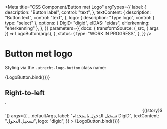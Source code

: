 <!--
@license EUPL-1.2
Copyright (c) 2021 Robbert Broersma
-->


<Meta
  title="CSS Component/Button met Logo"
  argTypes={{
    label: {
      description: "Button label",
      control: "text",
    },
    textContent: {
      description: "Button text",
      control: "text",
    },
    logo: {
      description: "Type logo",
      control: { type: "select" },
      options: { DigiD: "digid", eIDAS: "eidas", eHerkenning: "eherkenning" },
    },
  }}
  parameters={{
    docs: {
      transformSource: (_src, { args }) => LogoButton(args),
    },
    status: {
      type: "WORK IN PROGRESS",
    },
  }}
/>

# Button met logo

Styling via the `.utrecht-logo-button` class name:

<Canvas>
  <Story
    name="Logo Button"
    args={{
      ...defaultArgs,
      label: "Log in using DigiD",
      textContent: "Log in",
      logo: "digid",
    }}
  >
    {LogoButton.bind({})}
  </Story>
</Canvas>

<ArgsTable story="Logo Button" />

## Right-to-left

<Canvas>
  <Story
    name="Logo Button in right-to-left text direction"
    decorators={[(story) => `<div dir="rtl" lang="ar">${story()}</div>`]}
    args={{
      ...defaultArgs,
      label: "تسجيل الدخول باستخدام DigiD",
      textContent: "تسجيل الدخول",
      logo: "digid",
    }}
  >
    {LogoButton.bind({})}
  </Story>
</Canvas>

